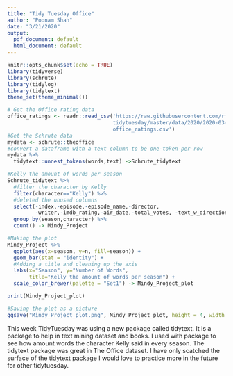 ```yaml
---
title: "Tidy Tuesday Office"
author: "Poonam Shah"
date: "3/21/2020"
output:
  pdf_document: default
  html_document: default
---
```


```r
knitr::opts_chunk$set(echo = TRUE)
library(tidyverse)
library(schrute)
library(tidylog)
library(tidytext)
theme_set(theme_minimal())
```


```r
# Get the Office rating data
office_ratings <- readr::read_csv('https://raw.githubusercontent.com/rfordatascience/
                                  tidytuesday/master/data/2020/2020-03-17/
                                  office_ratings.csv')
#Get the Schrute data
mydata <- schrute::theoffice
#convert a dataframe with a text column to be one-token-per-row
mydata %>%
  tidytext::unnest_tokens(words,text) ->Schrute_tidytext
```


```r
#Kelly the amount of words per season 
Schrute_tidytext %>%
  #filter the character by Kelly
  filter(character=="Kelly") %>%
  #deleted the unused columns
  select(-index,-episode,-episode_name,-director,
         -writer,-imdb_rating,-air_date,-total_votes, -text_w_direction)%>%
  group_by(season,character) %>%
  count() -> Mindy_Project

#Making the plot
Mindy_Project %>%
  ggplot(aes(x=season, y=n, fill=season)) +
  geom_bar(stat = "identity") +
  #Adding a title and cleaning up the axis
  labs(x="Season", y="Number of Words", 
       title="Kelly the amount of words per season") +
  scale_color_brewer(palette = "Set1") -> Mindy_Project_plot

print(Mindy_Project_plot)

#Saving the plot as a picture
ggsave("Mindy_Project_plot.png", Mindy_Project_plot, height = 4, width = 6)

```

This week TidyTuesday was using a new package called tidytext. It is a package to help in text mining dataset and books. I used with package to see how amount words the character Kelly said in every season. The tidytext package was great in The Office dataset. I have only scatched the surface of the tidytext package I would love to practice more in the future for other tidytuesday.
